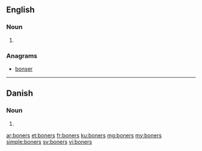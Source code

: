 ==English==

===Noun===
{{head|en|plural}}

# {{plural of|boner|lang=en|nocat=1}}

===Anagrams===
* [[bonser#English|bonser]]

----

==Danish==

===Noun===
{{head|da|noun form|g=c}}

# {{genitive plural indefinite of|bon|lang=da}}

[[ar:boners]]
[[et:boners]]
[[fr:boners]]
[[ku:boners]]
[[mg:boners]]
[[my:boners]]
[[simple:boners]]
[[sv:boners]]
[[vi:boners]]